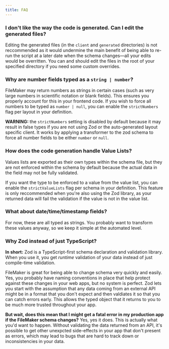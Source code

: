 ```yaml
---
title: FAQ
---
```


### I don't like the way the code is generated. Can I edit the generated files?

Editing the generated files (in the `client` and `generated` directories) is not reccommended as it would undermine the main benefit of being able to re-run the script at a later date when the schema changes—all your edits would be overritten. You can and should edit the files in the root of your specified directory if you need some custom overrides.

### Why are number fields typed as a `string | number`?

FileMaker may return numbers as strings in certain cases (such as very large numbers in scientific notation or blank fields). This ensures you properly account for this in your frontend code. If you wish to force all numbers to be typed as `number | null`, you can enable the `strictNumbers` flag per layout in your definition.

**WARNING:** the `strictNumbers` setting is disabled by default because it may result in false types if you are not using Zod or the auto-generated layout specific client. It works by applying a transformer to the zod schema to force all number fields to be either `number` or `null`.

### How does the code generation handle Value Lists?

Values lists are exported as their own types within the schema file, but they are not enforced within the schema by default because the actual data in the field may not be fully validated.

If you want the type to be enforced to a value from the value list, you can enable the `strictValueLists` flag per schema in your definition. This feature is only reccommended when you're also using the Zod library, as your returned data will fail the validation if the value is not in the value list.

### What about date/time/timestamp fields?

For now, these are all typed as strings. You probably want to transform these values anyway, so we keep it simple at the automated level.

### Why Zod instead of just TypeScript?

**In short:** Zod is a TypeScript-first schema declaration and validation library. When you use it, you get _runtime_ validation of your data instead of just compile-time validation.

FileMaker is great for being able to change schema very quickly and easily. Yes, you probably have naming conventions in place that help protect against these changes in your web apps, but no system is perfect. Zod lets you start with the assumption that any data coming from an external API might be in a format that you don't expect and then valdiates it so that you can catch errors early. This allows the typed object that it returns to you to be much more trusted throughout your app.

**But wait, does this mean that I might get a fatal error in my production app if the FileMaker schema changes?** Yes, yes it does. This is actually what you'd want to happen. Without validating the data returned from an API, it's possible to get other unexpcted side-effects in your app that don't present as errors, which may lead to bugs that are hard to track down or inconsistencies in your data.
